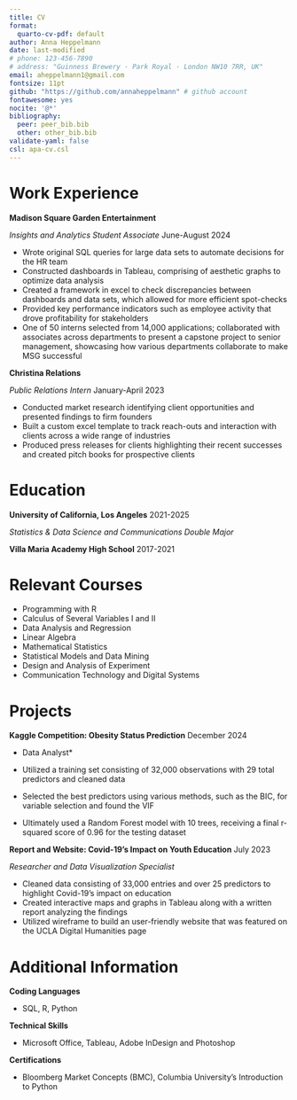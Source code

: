 ```yaml
---
title: CV
format:
  quarto-cv-pdf: default
author: Anna Heppelmann
date: last-modified
# phone: 123-456-7890
# address: "Guinness Brewery · Park Royal · London NW10 7RR, UK"
email: aheppelmann1@gmail.com
fontsize: 11pt
github: "https://github.com/annaheppelmann" # github account
fontawesome: yes
nocite: '@*'
bibliography: 
  peer: peer_bib.bib
  other: other_bib.bib
validate-yaml: false
csl: apa-cv.csl
---
```


# Work Experience 

**Madison Square Garden Entertainment**

*Insights and Analytics Student Associate* \hfill June-August 2024

- Wrote original SQL queries for large data sets to automate decisions for the HR team
- Constructed dashboards in Tableau, comprising of aesthetic graphs to optimize data analysis
- Created a framework in excel to check discrepancies between dashboards and data sets, which allowed for more efficient spot-checks 
- Provided key performance indicators such as employee activity that drove profitability for stakeholders 
- One of 50 interns selected from 14,000 applications; collaborated with associates across departments to present a capstone project to senior management, showcasing how various departments collaborate to make MSG successful


**Christina Relations**

*Public Relations Intern* \hfill January-April 2023

- Conducted market research identifying client opportunities and presented findings to firm founders 
- Built a custom excel template to track reach-outs and interaction with clients across a wide range of industries
- Produced press releases for clients highlighting their recent successes and created pitch books for prospective clients

# Education

**University of California, Los Angeles** \hfill 2021-2025

*Statistics & Data Science and Communications Double Major*

**Villa Maria Academy High School** \hfill 2017-2021

# Relevant Courses

- Programming with R 
- Calculus of Several Variables I and II
- Data Analysis and Regression 
- Linear Algebra 
- Mathematical Statistics
- Statistical Models and Data Mining 
- Design and Analysis of Experiment 
- Communication Technology and Digital Systems 

\newpage

# Projects 

**Kaggle Competition: Obesity Status Prediction** \hfill December 2024

* Data Analyst* 

- Utilized a training set consisting of 32,000 observations with 29 total predictors and cleaned data 
- Selected the best predictors using various methods, such as the BIC, for variable selection and found the VIF
- Ultimately used a Random Forest model with 10 trees, receiving a final r-squared score of 0.96 for the testing dataset 

**Report and Website: Covid-19’s Impact on Youth Education** \hfill July 2023

*Researcher and Data Visualization Specialist* 

- Cleaned data consisting of 33,000 entries and over 25 predictors to highlight Covid-19’s impact on education 
- Created interactive maps and graphs in Tableau along with a written report analyzing the findings 
- Utilized wireframe to build an user-friendly website that was featured on the UCLA Digital Humanities page 

# Additional Information 

**Coding Languages** 

- SQL, R, Python 

**Technical Skills**

- Microsoft Office, Tableau, Adobe InDesign and Photoshop 

**Certifications**

- Bloomberg Market Concepts (BMC), Columbia University’s Introduction to Python 


